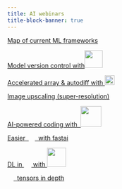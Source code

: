 ```yaml
---
title: AI webinars
title-block-banner: true
---
```


:::{layout="[[5, 5, 5, 5], [5, 5, 5, 5]]"}

:::{.card .mb-3}

:::{.card-body2}

[Map of current ML frameworks](wb_frameworks.qmd){.card-title-ws .stretched-link}

:::

:::

:::{.card .mb-3}

:::{.card-body2}

[Model version control with![](img/logo_dvc.svg){width="2.9em" fig-alt="noshadow"}](wb_dvc.qmd){.card-title-ws .stretched-link}

:::

:::

:::{.card .mb-3}

:::{.card-body2}

[Accelerated array & autodiff with ![](img/logo_jax.png){width="1.6em" fig-alt="noshadow"}](jx/wb_jax.qmd){.card-title-ws .stretched-link}

:::

:::

:::{.card .mb-3}

:::{.card-body2}

[Image upscaling (super-resolution)](pt/wb_upscaling.qmd){.card-title-ws .stretched-link}

:::

:::

:::{.card .mb-3}

:::{.card-body2}

[AI-powered coding with &nbsp;![](img/logo_copilot.png){width="3.3em" fig-alt="noshadow"}](wb_copilot.qmd){.card-title-ws .stretched-link}

:::

:::

:::{.card .mb-3}

:::{.card-body2}

[Easier &nbsp;![](img/logo_pytorch.svg){width="1em" fig-alt="noshadow"}&nbsp; with fastai](pt/wb_fastai.qmd){.card-title-ws .stretched-link}

:::

:::

:::{.card .mb-3}

:::{.card-body2}

[DL in ![](img/logo_julia.png){width="1.2em" fig-alt="noshadow"} with ![](img/logo_flux.png){width="3.1em" fig-alt="noshadow"}](wb_flux.qmd){.card-title-ws .stretched-link}

:::

:::

:::{.card .mb-3}

:::{.card-body2}

[![](img/logo_pytorch.svg){width="1em" fig-alt="noshadow"}&nbsp; tensors in depth](pt/wb_torchtensors.qmd){.card-title-ws .stretched-link}

:::

:::

:::
